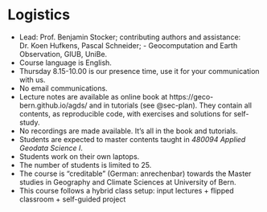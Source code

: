 # Logistics {#sec-logistics}

- Lead: Prof. Benjamin Stocker; contributing authors and assistance: Dr. Koen Hufkens, Pascal Schneider; - Geocomputation and Earth Observation, GIUB, UniBe. 
- Course language is English.
- Thursday 8.15-10.00 is our presence time, use it for your communication with us.
- No email communications.
- Lecture notes are available as online book at https://geco-bern.github.io/agds/ and in tutorials (see @sec-plan). They contain all contents, as reproducible code, with exercises and solutions for self-study.
- No recordings are made available. It’s all in the book and tutorials.
- Students are expected to master contents taught in *480094 Applied Geodata Science I*.
- Students work on their own laptops.
- The number of students is limited to 25.
- The course is “creditable” (German: anrechenbar) towards the Master studies in Geography and Climate Sciences at University of Bern.
- This course follows a hybrid class setup: input lectures + flipped classroom + self-guided project

<!-- This is a book created from markdown and executable code. -->

<!-- See @knuth84 for additional discussion of literate programming. -->

<!-- ```{r} -->
<!-- 1 + 1 -->
<!-- ``` -->
